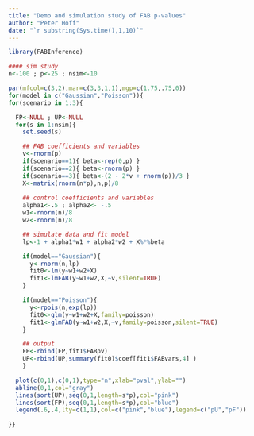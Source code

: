```yaml
---
title: "Demo and simulation study of FAB p-values"
author: "Peter Hoff"
date: "`r substring(Sys.time(),1,10)`"
---
```




```r
library(FABInference)
```


```r
#### sim study  
n<-100 ; p<-25 ; nsim<-10

par(mfcol=c(3,2),mar=c(3,3,1,1),mgp=c(1.75,.75,0))
for(model in c("Gaussian","Poisson")){ 
for(scenario in 1:3){ 

  FP<-NULL ; UP<-NULL
  for(s in 1:nsim){
    set.seed(s) 

    ## FAB coefficients and variables
    v<-rnorm(p)
    if(scenario==1){ beta<-rep(0,p) } 
    if(scenario==2){ beta<-rnorm(p) } 
    if(scenario==3){ beta<-(2 - 2*v + rnorm(p))/3 } 
    X<-matrix(rnorm(n*p),n,p)/8
 
    ## control coefficients and variables  
    alpha1<-.5 ; alpha2<- -.5
    w1<-rnorm(n)/8
    w2<-rnorm(n)/8

    ## simulate data and fit model
    lp<-1 + alpha1*w1 + alpha2*w2 + X%*%beta 

    if(model=="Gaussian"){
      y<-rnorm(n,lp) 
      fit0<-lm(y~w1+w2+X)
      fit1<-lmFAB(y~w1+w2,X,~v,silent=TRUE)
    }

    if(model=="Poisson"){ 
      y<-rpois(n,exp(lp))
      fit0<-glm(y~w1+w2+X,family=poisson)
      fit1<-glmFAB(y~w1+w2,X,~v,family=poisson,silent=TRUE)
    }

    ## output
    FP<-rbind(FP,fit1$FABpv)
    UP<-rbind(UP,summary(fit0)$coef[fit1$FABvars,4] )  
    }

  plot(c(0,1),c(0,1),type="n",xlab="pval",ylab="")
  abline(0,1,col="gray") 
  lines(sort(UP),seq(0,1,length=s*p),col="pink")
  lines(sort(FP),seq(0,1,length=s*p),col="blue")
  legend(.6,.4,lty=c(1,1),col=c("pink","blue"),legend=c("pU","pF")) 
 
}}
```
